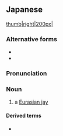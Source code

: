 ==Japanese==
{{DEFAULTSORT:かけす}}
{{ja-kanjitab|か|o1=け|す|yomi=k}}
{{wikipedia|lang=ja|カケス}}
[[file:Garrulus glandarius B Luc Viatour.jpg|thumb|right|200px|{{lang|ja|懸巣}}]]

===Alternative forms===
* {{ja-l|橿鳥}}
* {{ja-l|鵥}}

===Pronunciation===
{{ja-pron|かけす|y=k|acc=0}}

===Noun===
{{ja-noun|かけす|カケス}}

# a [[Eurasian jay]]

====Derived terms====
* {{ja-r|青%懸%巣|アオ%カケ%ス}}

{{C|ja|Corvids}}